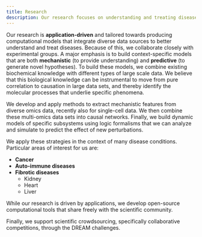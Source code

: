 ```yaml
---
title: Research
description: Our research focuses on understanding and treating diseases through computational models and data integration.
---
```


Our research is **application-driven** and tailored towards producing computational models that integrate diverse data sources to better understand and treat diseases. Because of this, we collaborate closely with experimental groups. A major emphasis is to build context-specific models that are both **mechanistic** (to provide understanding) and **predictive** (to generate novel hypotheses). To build these models, we combine existing biochemical knowledge with different types of large scale data. We believe that this biological knowledge can be instrumental to move from pure correlation to causation in large data sets, and thereby identify the molecular processes that underlie specific phenomena.

We develop and apply methods to extract mechanistic features from diverse omics data, recently also for single-cell data. We then combine these multi-omics data sets into causal networks. Finally, we build dynamic models of specific subsystems using logic formalisms that we can analyze and simulate to predict the effect of new perturbations.

We apply these strategies in the context of many disease conditions. Particular areas of interest for us are:

- **Cancer**
- **Auto-immune diseases**
- **Fibrotic diseases**
  - Kidney
  - Heart
  - Liver

While our research is driven by applications, we develop open-source computational tools that share freely with the scientific community.

Finally, we support scientific crowdsourcing, specifically collaborative competitions, through the DREAM challenges.